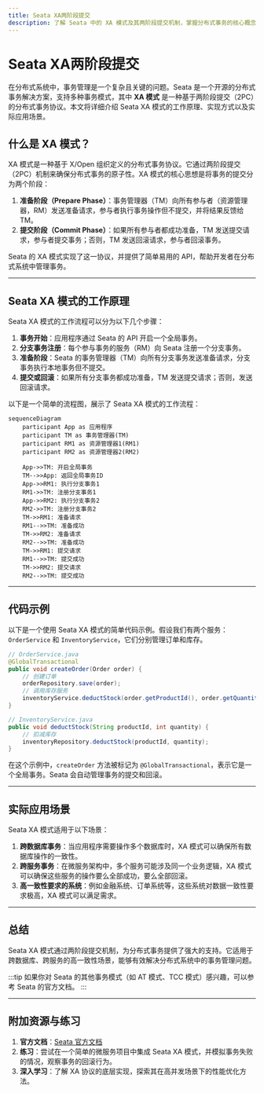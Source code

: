 ```yaml
---
title: Seata XA两阶段提交
description: 了解 Seata 中的 XA 模式及其两阶段提交机制，掌握分布式事务的核心概念与实现方式。
---
```


# Seata XA两阶段提交

在分布式系统中，事务管理是一个复杂且关键的问题。Seata 是一个开源的分布式事务解决方案，支持多种事务模式，其中 **XA 模式** 是一种基于两阶段提交（2PC）的分布式事务协议。本文将详细介绍 Seata XA 模式的工作原理、实现方式以及实际应用场景。

## 什么是 XA 模式？

XA 模式是一种基于 X/Open 组织定义的分布式事务协议。它通过两阶段提交（2PC）机制来确保分布式事务的原子性。XA 模式的核心思想是将事务的提交分为两个阶段：

1. **准备阶段（Prepare Phase）**：事务管理器（TM）向所有参与者（资源管理器，RM）发送准备请求，参与者执行事务操作但不提交，并将结果反馈给 TM。
2. **提交阶段（Commit Phase）**：如果所有参与者都成功准备，TM 发送提交请求，参与者提交事务；否则，TM 发送回滚请求，参与者回滚事务。

Seata 的 XA 模式实现了这一协议，并提供了简单易用的 API，帮助开发者在分布式系统中管理事务。

---

## Seata XA 模式的工作原理

Seata XA 模式的工作流程可以分为以下几个步骤：

1. **事务开始**：应用程序通过 Seata 的 API 开启一个全局事务。
2. **分支事务注册**：每个参与事务的服务（RM）向 Seata 注册一个分支事务。
3. **准备阶段**：Seata 的事务管理器（TM）向所有分支事务发送准备请求，分支事务执行本地事务但不提交。
4. **提交或回滚**：如果所有分支事务都成功准备，TM 发送提交请求；否则，发送回滚请求。

以下是一个简单的流程图，展示了 Seata XA 模式的工作流程：

```mermaid
sequenceDiagram
    participant App as 应用程序
    participant TM as 事务管理器(TM)
    participant RM1 as 资源管理器1(RM1)
    participant RM2 as 资源管理器2(RM2)

    App->>TM: 开启全局事务
    TM-->>App: 返回全局事务ID
    App->>RM1: 执行分支事务1
    RM1->>TM: 注册分支事务1
    App->>RM2: 执行分支事务2
    RM2->>TM: 注册分支事务2
    TM->>RM1: 准备请求
    RM1-->>TM: 准备成功
    TM->>RM2: 准备请求
    RM2-->>TM: 准备成功
    TM->>RM1: 提交请求
    RM1-->>TM: 提交成功
    TM->>RM2: 提交请求
    RM2-->>TM: 提交成功
```

---

## 代码示例

以下是一个使用 Seata XA 模式的简单代码示例。假设我们有两个服务：`OrderService` 和 `InventoryService`，它们分别管理订单和库存。

```java
// OrderService.java
@GlobalTransactional
public void createOrder(Order order) {
    // 创建订单
    orderRepository.save(order);
    // 调用库存服务
    inventoryService.deductStock(order.getProductId(), order.getQuantity());
}

// InventoryService.java
public void deductStock(String productId, int quantity) {
    // 扣减库存
    inventoryRepository.deductStock(productId, quantity);
}
```

在这个示例中，`createOrder` 方法被标记为 `@GlobalTransactional`，表示它是一个全局事务。Seata 会自动管理事务的提交和回滚。

---

## 实际应用场景

Seata XA 模式适用于以下场景：

1. **跨数据库事务**：当应用程序需要操作多个数据库时，XA 模式可以确保所有数据库操作的一致性。
2. **跨服务事务**：在微服务架构中，多个服务可能涉及同一个业务逻辑，XA 模式可以确保这些服务的操作要么全部成功，要么全部回滚。
3. **高一致性要求的系统**：例如金融系统、订单系统等，这些系统对数据一致性要求极高，XA 模式可以满足需求。

---

## 总结

Seata XA 模式通过两阶段提交机制，为分布式事务提供了强大的支持。它适用于跨数据库、跨服务的高一致性场景，能够有效解决分布式系统中的事务管理问题。

:::tip
如果你对 Seata 的其他事务模式（如 AT 模式、TCC 模式）感兴趣，可以参考 Seata 的官方文档。
:::

---

## 附加资源与练习

1. **官方文档**：[Seata 官方文档](https://seata.io/zh-cn/docs/overview/what-is-seata.html)
2. **练习**：尝试在一个简单的微服务项目中集成 Seata XA 模式，并模拟事务失败的情况，观察事务的回滚行为。
3. **深入学习**：了解 XA 协议的底层实现，探索其在高并发场景下的性能优化方法。